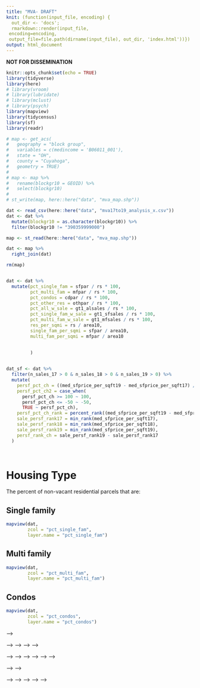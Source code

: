 ```yaml
---
title: "MVA- DRAFT"
knit: (function(input_file, encoding) {
  out_dir <- 'docs';
  rmarkdown::render(input_file,
 encoding=encoding,
 output_file=file.path(dirname(input_file), out_dir, 'index.html'))})
output: html_document
---
```


__NOT FOR DISSEMINATION__

```r
knitr::opts_chunk$set(echo = TRUE)
library(tidyverse)
library(here)
# library(vroom)
# library(lubridate)
# library(mclust)
# library(psych)
library(mapview)
library(tidycensus)
library(sf)
library(readr)

```


```r
# map <- get_acs(
#   geography = "block group",
#   variables = c(medincome = 'B06011_001'),
#   state = "OH",
#   county = "Cuyahoga",
#   geometry = TRUE)
# 
# map <- map %>%
#   rename(blockgr10 = GEOID) %>%
#   select(blockgr10)
# 
# st_write(map, here::here("data", "mva_map.shp"))
```



```r
dat <- read_csv(here::here("data", "mva17to19_analysis_x.csv"))
dat <- dat %>%
  mutate(blockgr10 = as.character(blockgr10)) %>%
  filter(blockgr10 != "390359999000")

map <- st_read(here::here("data", "mva_map.shp"))

dat <- map %>%
  right_join(dat)

rm(map)



```



```r
dat <- dat %>% 
  mutate(pct_single_fam = sfpar / rs * 100, 
         pct_multi_fam = mfpar / rs * 100, 
         pct_condos = cdpar / rs * 100, 
         pct_other_res = othpar / rs * 100, 
         pct_all_w_sale = gt1_alsales / rs * 100, 
         pct_single_fam_w_sale = gt1_sfsales / rs * 100, 
         pct_multi_fam_w_sale = gt1_mfsales / rs * 100, 
         res_per_sqmi = rs / area10, 
         single_fam_per_sqmi = sfpar / area10, 
         multi_fam_per_sqmi = mfpar / area10
         
         
         )


dat_sf <- dat %>% 
  filter(n_sales_17 > 0 & n_sales_18 > 0 & n_sales_19 > 0) %>% 
  mutate(
    persf_pct_ch = ((med_sfprice_per_sqft19 - med_sfprice_per_sqft17) / med_sfprice_per_sqft17)*100,
    persf_pct_ch2 = case_when(
      persf_pct_ch >= 100 ~ 100, 
      persf_pct_ch <= -50 ~ -50,
      TRUE ~ persf_pct_ch),
    persf_pct_ch_rank = percent_rank((med_sfprice_per_sqft19 - med_sfprice_per_sqft17) / med_sfprice_per_sqft17),
    sale_persf_rank17 = min_rank(med_sfprice_per_sqft17),
    sale_persf_rank18 = min_rank(med_sfprice_per_sqft18),
    sale_persf_rank19 = min_rank(med_sfprice_per_sqft19),
    persf_rank_ch = sale_persf_rank19 - sale_persf_rank17
  )




```


# Housing Type {.tabset}

The percent of non-vacant residential parcels that are: 



## Single family
```r
mapview(dat,
        zcol = "pct_single_fam",
        layer.name = "pct_single_fam")
```

## Multi family
```r
mapview(dat,
        zcol = "pct_multi_fam",
        layer.name = "pct_multi_fam")
```

## Condos
```r
mapview(dat,
        zcol = "pct_condos",
        layer.name = "pct_condos")
```



<!-- # Housing Density {.tabset} -->

<!-- ## Single family/sqmi -->

<!-- The number of non-vacant single family homes per square mile -->
<!-- ```{r, echo=FALSE} -->
<!-- mapview(dat, zcol = "single_fam_per_sqmi") -->
<!-- ``` -->

<!-- <!-- ## Multi-family/sqmi --> -->

<!-- <!-- The number of non-vacant multi-family (2-3 unit) homes per square mile --> -->
<!-- <!-- ```{r, echo=FALSE} --> -->
<!-- <!-- mapview(dat, zcol = "multi_fam_per_sqmi") --> -->
<!-- <!-- ``` --> -->



<!-- # Housing market velocity {.tabset} -->

<!-- The percent of residential properties with a recent (2017-19) sale -->

<!-- ## All residential -->
<!-- ```{r, echo=FALSE} -->
<!-- mapview(dat[dat$pct_all_w_sale < 50,],  -->
<!--         zcol = "pct_all_w_sale",  -->
<!--         layer.name = "pct_all_w_sale") -->
<!-- ``` -->

<!-- ## Single family -->
<!-- ```{r, echo=FALSE} -->
<!-- mapview(dat,  -->
<!--         zcol = "pct_single_fam_w_sale",  -->
<!--         layer.name = "pct_single_fam_w_sale") -->
<!-- ``` -->

<!-- <!-- ## Multi-family --> -->
<!-- <!-- ```{r, echo=FALSE} --> -->
<!-- <!-- mapview(dat,  --> -->
<!-- <!--         zcol = "pct_multi_fam_w_sale",  --> -->
<!-- <!--         layer.name = "pct_multi_fam_w_sale") --> -->
<!-- <!-- ``` --> -->



<!-- # Housing prices {.tabset} -->

<!-- ## 2017 -->
<!-- Median sale price per square foot of single family homes in:  -->

<!-- ```{r, echo=FALSE} -->
<!-- mapview(dat_sf,  -->
<!--         zcol = "med_sfprice_per_sqft17",  -->
<!--         layer.name = "med_sfprice_per_sqft17") -->
<!-- ``` -->



<!-- <!-- ## 2018 --> -->
<!-- <!-- Median sale price per square foot of single family homes in:  --> -->

<!-- <!-- ```{r, echo=FALSE} --> -->
<!-- <!-- mapview(dat_sf,  --> -->
<!-- <!--         zcol = "med_sfprice_per_sqft18",  --> -->
<!-- <!--         layer.name = "med_sfprice_per_sqft18") --> -->
<!-- <!-- ``` --> -->


<!-- ## 2019 -->
<!-- Median sale price per square foot of single family homes in:  -->

<!-- ```{r, echo=FALSE} -->
<!-- mapview(dat_sf,  -->
<!--         zcol = "med_sfprice_per_sqft19",  -->
<!--         layer.name = "med_sfprice_per_sqft19") -->
<!-- ``` -->


<!-- ## 2017 vs. 2019 -->
<!-- Percentage change in median sale price per square foot from 2017 to 2019 -->
<!-- ```{r, echo=FALSE} -->
<!-- mapview(dat_sf,  -->
<!--         zcol = "persf_pct_ch2",  -->
<!--         layer.name = "persf_pct_ch2") -->
<!-- ``` -->


<!-- ## 2017 vs. 2019 rank -->

<!-- Percentile rank of the change in median sale price per square foot from 2017 to 2019 -->
<!-- ```{r, echo=FALSE} -->
<!-- mapview(dat_sf,  -->
<!--         zcol = "persf_pct_ch_rank",  -->
<!--         layer.name = "persf_pct_ch_rank") -->
<!-- ``` -->




